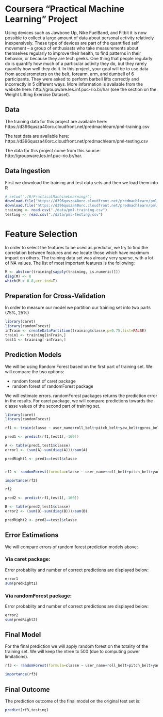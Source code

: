 Coursera "Practical Machine Learning" Project
========================================================
Using devices such as Jawbone Up, Nike FuelBand, and Fitbit it is now possible to collect a large amount of data about personal activity relatively inexpensively. These type of devices are part of the quantified self movement – a group of enthusiasts who take measurements about themselves regularly to improve their health, to find patterns in their behavior, or because they are tech geeks. One thing that people regularly do is quantify how much of a particular activity they do, but they rarely quantify how well they do it. In this project, your goal will be to use data from accelerometers on the belt, forearm, arm, and dumbell of 6 participants. They were asked to perform barbell lifts correctly and incorrectly in 5 different ways. More information is available from the website here: http://groupware.les.inf.puc-rio.br/har (see the section on the Weight Lifting Exercise Dataset). 



## Data 

The training data for this project are available here: 
https://d396qusza40orc.cloudfront.net/predmachlearn/pml-training.csv

The test data are available here: 
https://d396qusza40orc.cloudfront.net/predmachlearn/pml-testing.csv

The data for this project come from this source: http://groupware.les.inf.puc-rio.br/har. 


## Data Ingestion

First we download the training and test data sets and then we load them into R

```r
# setwd("./R/PracticalMachineLearning/")
download.file("https://d396qusza40orc.cloudfront.net/predmachlearn/pml-training.csv",destfile="./data/pml-training.csv")
download.file("https://d396qusza40orc.cloudfront.net/predmachlearn/pml-testing.csv",destfile="./data/pml-testing.csv")
training <- read.csv("./data/pml-training.csv")
testing <- read.csv("./data/pml-testing.csv")
```

# Feature Selection
In order to select the features to be used as predictor, we try to find the correlation between features and we locate those which have maximum impact on others. The training data set was already very sparse, with a lot of NA values.
The list of most important features is the following:

```r
M <- abs(cor(training[sapply(training, is.numeric)]))
diag(M) <- 0
which(M > 0.8,arr.ind=T)
```

## Preparation for Cross-Validation

In order to measure our model we partition our training set into two parts (75%, 25%)

```r
library(caret)
library(randomForest)
inTrain <- createDataPartition(training$classe,p=0.75,list=FALSE)
train1 <- training[inTrain,]
test1 <- training[-inTrain,]
```


## Prediction Models

We will be using Random Forest based on the first part of training set. 
We will compare the two options: 

- random forest of caret package
- random forest of randomForest package

We will estimate errors.
randomForest packages returns the prediction error in the results.
For caret package, we will compare predictions towards the classe values of the second part of training set.

```r
library(caret)
library(randomForest)

rf1 <- train(classe ~ user_name+roll_belt+pitch_belt+yaw_belt+gyros_belt_x+gyros_belt_y+gyros_belt_z+accel_belt_x+accel_belt_y+accel_belt_z+magnet_belt_x+magnet_belt_y+magnet_belt_z+roll_arm+pitch_arm+yaw_arm+total_accel_arm+gyros_arm_x+gyros_arm_y+gyros_arm_z+accel_arm_x+accel_arm_y+accel_arm_z+magnet_arm_x+magnet_arm_y+magnet_arm_z,train1,method="rf")

pred1 <- predict(rf1,test1[,-160])

A <- table(pred1,test1$classe)
error1 <- (sum(A)-sum(diag(A)))/sum(A)

predRight1 <- pred1==test1$classe


rf2 <- randomForest(formula=classe ~ user_name+roll_belt+pitch_belt+yaw_belt+gyros_belt_x+gyros_belt_y+gyros_belt_z+accel_belt_x+accel_belt_y+accel_belt_z+magnet_belt_x+magnet_belt_y+magnet_belt_z+roll_arm+pitch_arm+yaw_arm+total_accel_arm+gyros_arm_x+gyros_arm_y+gyros_arm_z+accel_arm_x+accel_arm_y+accel_arm_z+magnet_arm_x+magnet_arm_y+magnet_arm_z,data=train1,ntree=500)

importance(rf2)

rf2

pred2 <- predict(rf1,test1[,-160])

B <- table(pred2,test1$classe)
error2 <- (sum(B)-sum(diag(B)))/sum(B)

predRight2 <- pred2==test1$classe


```

## Error Estimations
We will compare errors of random forest prediction models above:

### Via caret package:

Error probablity and number of correct predictions are displayed below:

```r
error1
sum(predRight1)
```

### Via randomForest package:
Error probablity and number of correct predictions are displayed below:

```r
error2
sum(predRight2)
```

## Final Model
For the final prediction we will apply random forest on the totality of the training set.
We will keep the ntree to 500 (due to computing power limitations).

```r
rf3 <- randomForest(formula=classe ~ user_name+roll_belt+pitch_belt+yaw_belt+gyros_belt_x+gyros_belt_y+gyros_belt_z+accel_belt_x+accel_belt_y+accel_belt_z+magnet_belt_x+magnet_belt_y+magnet_belt_z+roll_arm+pitch_arm+yaw_arm+total_accel_arm+gyros_arm_x+gyros_arm_y+gyros_arm_z+accel_arm_x+accel_arm_y+accel_arm_z+magnet_arm_x+magnet_arm_y+magnet_arm_z, data=training,na.action=na.omit,ntree=500)

importance(rf3)
```

## Final Outcome 

The prediction outcome of the final model on the original test set is:

```r
predict(rf3,testing)
```


